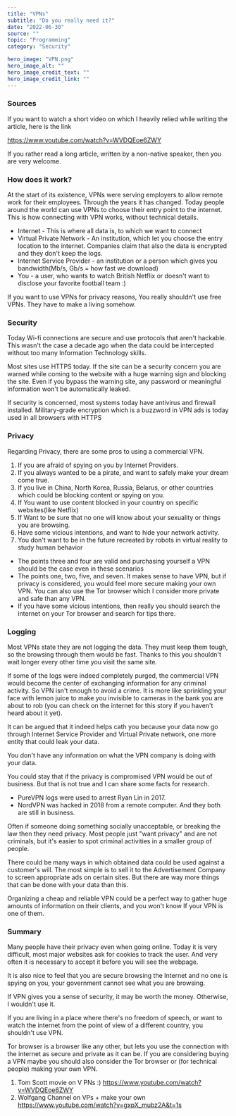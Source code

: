 ---
title: "VPNs"
subtitle: "Do you really need it?"
date: "2022-06-30"
source: ""
topic: "Programming"
category: "Security" 

hero_image: "VPN.png"
hero_image_alt: ""
hero_image_credit_text: ""
hero_image_credit_link: ""
---


### Sources

If you want to watch a short video on which I heavily relied while writing the article, here is the link
 
 https://www.youtube.com/watch?v=WVDQEoe6ZWY

If you rather read a long article, written by a non-native speaker, then you are very welcome.

### How does it work?

At the start of its existence, VPNs were serving employers to allow remote work for their employees. Through the years it has changed. Today people around the world can use VPNs to choose their entry point to the internet. This is how connecting with VPN works, without technical details.
- Internet - This is where all data is, to which we want to connect
- Virtual Private Network - An institution, which let you choose the entry location to the internet. Companies claim that also the data is encrypted and they don't keep the logs.
- Internet Service Provider - an institution or a person which gives you bandwidth(Mb/s, Gb/s = how fast we download)
- You - a user, who wants to watch British Netflix or doesn't want to disclose your favorite football team :)

If you want to use VPNs for privacy reasons, You really shouldn't use free VPNs. They have to make a living somehow.

### Security

Today Wi-fi connections are secure and use protocols that aren't hackable. This wasn't the case a decade ago when the data could be intercepted without too many Information Technology skills.

Most sites use HTTPS today. If the site can be a security concern you are warned while coming to the website with a huge warning sign and blocking the site. Even if you bypass the warning site, any password or meaningful information won't be automatically leaked.

If security is concerned, most systems today have antivirus and firewall installed. Military-grade encryption which is a buzzword in VPN ads is today used in all browsers with HTTPS

### Privacy

Regarding Privacy, there are some pros to using a commercial VPN.
1. If you are afraid of spying on you by Internet Providers. 
2. If you always wanted to be a pirate, and want to safely make your dream come true.
3. If you live in China, North Korea, Russia, Belarus, or other countries which could be blocking content or spying on you.
4. If You want to use content blocked in your country on specific websites(like Netflix)
5. If Want to be sure that no one will know about your sexuality or things you are browsing.
6. Have some vicious intentions, and want to hide your network activity.
7. You don't want to be in the future recreated by robots in virtual reality to study human behavior


- The points three and four are valid and purchasing yourself a VPN should be the case even in these scenarios
- The points one, two, five, and seven. It makes sense to have VPN, but if privacy is considered, you would feel more secure making your own VPN. You can also use the Tor browser which I consider more private and safe than any VPN.
- If you have some vicious intentions, then really you should search the internet on your Tor browser and search for tips there. 

### Logging

Most VPNs state they are not logging the data. They must keep them tough, so the browsing through them would be fast. Thanks to this you shouldn't wait longer every other time you visit the same site. 

If some of the logs were indeed completely purged, the commercial VPN would become the center of exchanging information for any criminal activity. So VPN isn't enough to avoid a crime. It is more like sprinkling your face with lemon juice to make you invisible to cameras in the bank you are about to rob (you can check on the internet for this story if you haven't heard about it yet).

It can be argued that it indeed helps cath you because your data now go through Internet Service Provider and Virtual Private network, one more entity that could leak your data.

You don't have any information on what the VPN company is doing with your data.

You could stay that if the privacy is compromised VPN would be out of business. But that is not true and I can share some facts for research.
- PureVPN logs were used to arrest Ryan Lin in 2017.
- NordVPN was hacked in 2018 from a remote computer. 
And they both are still in business.

Often if someone doing something socially unacceptable, or breaking the law then they need privacy. Most people just "want privacy" and are not criminals, but it's easier to spot criminal activities in a smaller group of people.

There could be many ways in which obtained data could be used against a customer's will. The most simple is to sell it to the Advertisement Company to screen appropriate ads on certain sites. But there are way more things that can be done with your data than this.

Organizing a cheap and reliable VPN could be a perfect way to gather huge amounts of information on their clients, and you won't know If your VPN is one of them.

### Summary

Many people have their privacy even when going online. Today it is very difficult, most major websites ask for cookies to track the user. And very often it is necessary to accept it before you will see the webpage.

It is also nice to feel that you are secure browsing the Internet and no one is spying on you, your government cannot see what you are browsing.

If VPN gives you a sense of security, it may be worth the money. Otherwise, I wouldn't use it. 

If you are living in a place where there's no freedom of speech, or want to watch the internet from the point of view of a different country, you shouldn't use VPN.

Tor browser is a browser like any other, but lets you use the connection with the internet as secure and private as it can be. If you are considering buying a VPN maybe you should also consider the Tor browser or (for technical people) making your own VPN.


1. Tom Scott movie on V PNs :) https://www.youtube.com/watch?v=WVDQEoe6ZWY
2. Wolfgang Channel on VPs + make your own https://www.youtube.com/watch?v=gxpX_mubz2A&t=1s